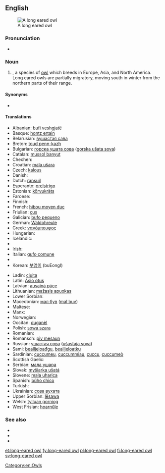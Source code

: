 ==English==
[[Image:Waldohreule_in_freier_Wildbahn.jpg|thumb|A long eared owl]]

===Pronunciation===
* {{a|UK}} {{IPA|/ˌlɒŋɪədˈaʊl/}}

===Noun===
{{en-noun|head=[[long]]-[[eared]] [[owl]]}}

# {{taxlink|Asio otus|species}}, a species of [[owl]] which breeds in Europe, Asia, and North America. Long eared owls are partially migratory, moving south in winter from the northern parts of their range.

====Synonyms====
* {{taxlink|Stix otus|species}} {{qualifier|former taxonomic name}}

====Translations====
{{trans-top|Asio otus}}
* Albanian: [[bufi veshgjatë]]
* Basque: [[hontz ertain]]
* Belarusian: [[вушастая сава]]
* Breton: [[toud penn-kazh]]
* Bulgarian: [[горска ушата сова]] ([[gorska ušata sova]])
* Catalan: [[mussol banyut]]
* Chechen: {{tø|ce|бухIа}}
* Croatian: [[mala ušara]]
* Czech: [[kalous]]
* Danish: {{t-|da|skovhornugle}}
* Dutch: [[ransuil]] {{g|m}}
* Esperanto: [[orelstrigo]]
* Estonian: [[kőrvukräts]]
* Faroese: {{t-|fo|kattúla}}
* Finnish: {{t+|fi|sarvipöllö}}
* French: [[hibou moyen duc]] {{g|m}}
* Friulian: [[çus]]
* Galician: [[bufo pequeno]]
* German: [[Waldohreule]] {{g|f}}
* Greek: [[νανόμπουφος]]
* Hungarian: {{t-|hu|erdei fülesbagoly}}
* Icelandic: {{t+|is|eyrugla}}
* {{trreq|id}}
* Irish: {{t-|ga|ceann cait}}
* Italian: [[gufo comune]]
* {{trreq|ja}}
* Korean: [[부엉이]] (buEongI)
{{trans-mid}}
* Ladin: [[ciuita]]
* Latin: [[Asio otus]]
* Latvian: [[ausainā pūce]]
* Lithuanian: [[mažasis apuokas]]
* Lower Sorbian:
* Macedonian: [[мал був]] ([[mal buv]])
* Maltese: {{t-|mt|qattus}}
* Manx: {{t-|gv|hullad eairkagh|f}}
* Norwegian: {{t-|no|hornugle}}
* Occitan: [[duganèl]]
* Polish: [[sowa szara]]
* Romanian: {{t-|ro|ciuf de pădure|m}}
* Romansch: [[piv mesaun]]
* Russian: [[ушастая сова]] ([[ušastaja sova]])
* Sami: [[bealljeloađgu]], [[bealljeloatku]]
* Sardinian: [[cuccumeu]], [[cuccummiau]], [[cuccu]], [[cuccumeò]]
* Scottish Gaelic: {{t-|gd|comhachag-adharcach|f}}
* Serbian: [[мала ушара]]
* Slovak: [[myšiarka ušatá]]
* Slovene: [[mala uharica]]
* Spanish: [[búho chico]]
* Turkish: {{t+|tr|kulaklı orman baykuşu}}
* Ukrainian: [[сова вухата]]
* Upper Sorbian: [[lěsawa]]
* Welsh: [[tylluan gorniog]]
* West Frisian: [[hoarnûle]]
{{trans-bottom}}

===See also===
* {{pedia}}
* {{specieslite|Asio otus}}
* {{commonslite|Asio otus}}

[[Category:en:Owls]]

[[et:long-eared owl]]
[[fy:long-eared owl]]
[[pl:long-eared owl]]
[[fi:long-eared owl]]
[[sv:long-eared owl]]